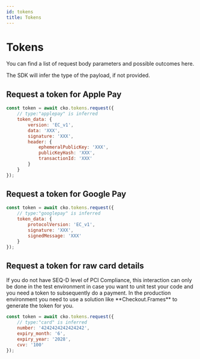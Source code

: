 ```yaml
---
id: tokens
title: Tokens
---
```



# Tokens

You can find a list of request body parameters and possible outcomes <Link to="https://api-reference.checkout.com/#tag/Tokens">here</Link>.

The SDK will infer the type of the payload, if not provided.

## Request a token for Apple Pay

```js
const token = await cko.tokens.request({
    // type:"applepay" is inferred
    token_data: {
        version: 'EC_v1',
        data: 'XXX',
        signature: 'XXX',
        header: {
            ephemeralPublicKey: 'XXX',
            publicKeyHash: 'XXX',
            transactionId: 'XXX'
        }
    }
});
```

## Request a token for Google Pay

```js
const token = await cko.tokens.request({
    // type:"googlepay" is inferred
    token_data: {
        protocolVersion: 'EC_v1',
        signature: 'XXX',
        signedMessage: 'XXX'
    }
});
```

## Request a token for raw card details

<Information type="warning">
    If you do not have SEQ-D level of PCI Compliance, this interaction can only be done in the test environment in case you want to unit test your code and you need a token to subsequently do a payment. In the production environment you need to use a solution like **Checkout.Frames** to generate the token for you.
</Information>


```js
const token = await cko.tokens.request({
    // type:"card" is inferred
    number: '4242424242424242',
    expiry_month: '6',
    expiry_year: '2028',
    cvv: '100'
});
```
